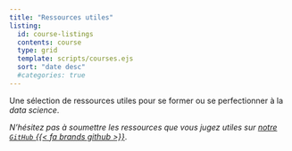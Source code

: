```yaml
---
title: "Ressources utiles"
listing:
  id: course-listings
  contents: course
  type: grid
  template: scripts/courses.ejs
  sort: "date desc"
  #categories: true
---
```


Une sélection de ressources utiles pour se former ou se perfectionner à la _data science_. 

_N'hésitez pas à soumettre les ressources que vous jugez utiles
sur [notre `GitHub` {{< fa brands github >}}](https://github.com/InseeFrLab/ssphub/issues)_. 

<br>

::: {#course-listings}
:::